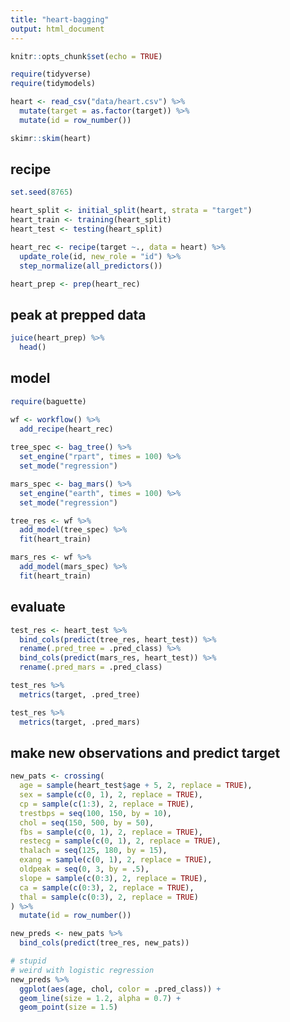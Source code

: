 ```yaml
---
title: "heart-bagging"
output: html_document
---
```


```r
knitr::opts_chunk$set(echo = TRUE)
```

```r
require(tidyverse)
require(tidymodels)

heart <- read_csv("data/heart.csv") %>% 
  mutate(target = as.factor(target)) %>% 
  mutate(id = row_number())

skimr::skim(heart)
```

## recipe

```r
set.seed(8765)

heart_split <- initial_split(heart, strata = "target")
heart_train <- training(heart_split)
heart_test <- testing(heart_split)

heart_rec <- recipe(target ~., data = heart) %>% 
  update_role(id, new_role = "id") %>% 
  step_normalize(all_predictors())

heart_prep <- prep(heart_rec)  
```

## peak at prepped data

```r
juice(heart_prep) %>% 
  head()
```

## model

```r
require(baguette)

wf <- workflow() %>% 
  add_recipe(heart_rec)
  
tree_spec <- bag_tree() %>% 
  set_engine("rpart", times = 100) %>% 
  set_mode("regression")

mars_spec <- bag_mars() %>% 
  set_engine("earth", times = 100) %>% 
  set_mode("regression")

tree_res <- wf %>% 
  add_model(tree_spec) %>% 
  fit(heart_train)

mars_res <- wf %>% 
  add_model(mars_spec) %>% 
  fit(heart_train)

```

## evaluate

```r
test_res <- heart_test %>% 
  bind_cols(predict(tree_res, heart_test)) %>% 
  rename(.pred_tree = .pred_class) %>% 
  bind_cols(predict(mars_res, heart_test)) %>% 
  rename(.pred_mars = .pred_class)

test_res %>% 
  metrics(target, .pred_tree)

test_res %>% 
  metrics(target, .pred_mars)
```

## make new observations and predict target

```r
new_pats <- crossing(
  age = sample(heart_test$age + 5, 2, replace = TRUE),
  sex = sample(c(0, 1), 2, replace = TRUE),
  cp = sample(c(1:3), 2, replace = TRUE),
  trestbps = seq(100, 150, by = 10),
  chol = seq(150, 500, by = 50),
  fbs = sample(c(0, 1), 2, replace = TRUE),
  restecg = sample(c(0, 1), 2, replace = TRUE),
  thalach = seq(125, 180, by = 15),
  exang = sample(c(0, 1), 2, replace = TRUE),
  oldpeak = seq(0, 3, by = .5),
  slope = sample(c(0:3), 2, replace = TRUE),
  ca = sample(c(0:3), 2, replace = TRUE),
  thal = sample(c(0:3), 2, replace = TRUE)
) %>% 
  mutate(id = row_number())

new_preds <- new_pats %>% 
  bind_cols(predict(tree_res, new_pats))

# stupid
# weird with logistic regression  
new_preds %>% 
  ggplot(aes(age, chol, color = .pred_class)) +
  geom_line(size = 1.2, alpha = 0.7) +
  geom_point(size = 1.5)

```








